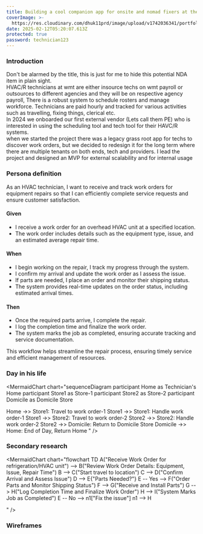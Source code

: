 ```yaml
---
title: Building a cool companion app for onsite and nomad fixers at the retail titan
coverImage: >-
  https://res.cloudinary.com/dhuk11prd/image/upload/v1742036341/portfolio-tina/technician%20app/Technician_xoxyxd.jpg
date: 2025-02-12T05:20:07.613Z
protected: true
password: technician123
---
```


### Introduction

Don't be alarmed by the title, this is just for me to hide this potential NDA item in plain sight. \
HVAC/R technicians at wmt are either insource techs on wmt payroll or outsources to different agencies and they will be on respective agency payroll, There is a robust system to schedule rosters and manage workforce. Technicians are paid hourly and tracked for various activities such as travelling, fixing things, clerical etc. \
In 2024 we onboarded our first external vendor (Lets call them PE) who is interested in using the scheduling tool and tech tool for their HAVC/R systems. \
when we started the project there was a legacy grass root app for techs to discover work orders, but we decided to redesign it for the long term where there are multiple tenants on both ends, tech and providers. I lead the project and designed an MVP for external scalability and for internal usage

### Persona definition

As an HVAC technician, I want to receive and track work orders for equipment repairs so that I can efficiently complete service requests and ensure customer satisfaction.

#### Given

* I receive a work order for an overhead HVAC unit at a specified location.
* The work order includes details such as the equipment type, issue, and an estimated average repair time.

#### When

* I begin working on the repair, I track my progress through the system.
* I confirm my arrival and update the work order as I assess the issue.
* If parts are needed, I place an order and monitor their shipping status.
* The system provides real-time updates on the order status, including estimated arrival times.

#### Then

* Once the required parts arrive, I complete the repair.
* I log the completion time and finalize the work order.
* The system marks the job as completed, ensuring accurate tracking and service documentation.

This workflow helps streamline the repair process, ensuring timely service and efficient management of resources.

### Day in his life

<MermaidChart
  chart="sequenceDiagram
  participant Home as Technician's Home
  participant Store1 as Store-1
  participant Store2 as Store-2
  participant Domicile as Domicile Store

  Home ->> Store1: Travel to work order-1
  Store1 ->> Store1: Handle work order-1
  Store1 ->> Store2: Travel to work order-2
  Store2 ->> Store2: Handle work order-2
  Store2 ->> Domicile: Return to Domicile Store
  Domicile ->> Home: End of Day, Return Home
  "
/>

### &#x20;Secondary research

<MermaidChart
  chart="flowchart TD
  A(&#x22;Receive Work Order for refrigeration/HVAC unit&#x22;) --> B(&#x22;Review Work Order Details: Equipment, Issue, Repair Time&#x22;)
  B --> C(&#x22;Start travel to location&#x22;)
  C --> D(&#x22;Confirm Arrival and Assess Issue&#x22;)
  D --> E{&#x22;Parts Needed?&#x22;}
  E -- Yes --> F(&#x22;Order Parts and Monitor Shipping Status&#x22;)
  F --> G(&#x22;Receive and Install Parts&#x22;)
  G --> H(&#x22;Log Completion Time and Finalize Work Order&#x22;)
  H --> I(&#x22;System Marks Job as Completed&#x22;)
  E -- No --> n1[&#x22;Fix the issue&#x22;]
  n1 --> H

  "
/>

### Wireframes

<FigmaPrototype url="https://embed.figma.com/proto/yctcrUTVmB4qXCpr1PG50j/FM-app---externalisation?page-id=0%3A1&node-id=1-4315&viewport=462%2C156%2C0.26&scaling=scale-down&content-scaling=fixed&starting-point-node-id=1%3A4315&show-proto-sidebar=0&hide-ui=true&embed-host=share" height="1000" />

